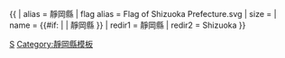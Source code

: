 {{ {{{1<noinclude>|country showdata</noinclude>}}}
| alias = 靜岡縣
| flag alias = Flag of Shizuoka Prefecture.svg
| size = {{{size|}}}
| name = {{#if: {{{name|}}} | {{{name|}}} | 靜岡縣 }}
<noinclude>
| redir1 = 靜岡縣
| redir2 = Shizuoka
</noinclude>
}}<noinclude>
[[Category:日本行政區劃資料模板|S]]
[[Category:靜岡縣模板]]
</noinclude>